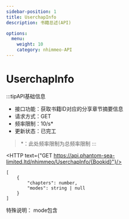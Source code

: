 ```yaml
---
sidebar-position: 1
title: UserchapInfo
description: 书籍总述(API)

options:
  menu:
    weight: 10
    category: nhimmeo-API
---
```


# UserchapInfo

:::tipAPI基础信息
- 接口功能：获取书籍ID对应的分享章节摘要信息
- 请求方式：GET
- 频率限制：<span id="blue">10/s*</span>
- 更新状态：<span id="green">已完工</span>

> *：此处频率限制为总频率限制
:::

<HTTP text={"GET https://api.phantom-sea-limited.ltd/nhimmeo/UserchapInfo/{Bookid}"}/>

```tsx title=Response
[
    {
        "chapters": number,
        "modes": string | null
    }
]
```

特殊说明：
mode包含